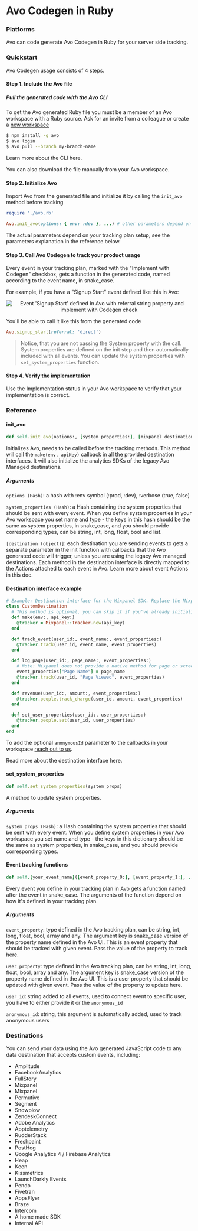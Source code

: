 
# Avo Codegen in Ruby

### Platforms

Avo can code generate Avo Codegen in Ruby for your server side tracking.

### Quickstart

Avo Codegen usage consists of 4 steps.

[//]: # (TODO For future: Here we can add link to the "Type safe code & unit tests" docs section when that's ready, something like:)
[//]: # 'TODO Learn more about how Avo Codegen can help decrease time spent on implementing analytics and increase data reliability in this guide.'

#### Step 1. Include the Avo file

##### Pull the generated code with the Avo CLI

To get the Avo generated Ruby file you must be a member of an Avo workspace with a Ruby source. Ask for an invite from a colleague or create a <a href="https://avo.app/onboarding" target="_blank">new workspace</a>

```bash
$ npm install -g avo
$ avo login
$ avo pull --branch my-branch-name
```

Learn more about <Link passHref href="/implementation/cli">the CLI here</Link>.

You can also <Link passHref href="/explore-tracking-plan/download-or-copy-avo-file-manually">download the file manually</Link> from your Avo workspace.

#### Step 2. Initialize Avo

Import Avo from the generated file and initialize it by calling the `init_avo` method before tracking

```ruby
require './avo.rb'

Avo.init_avo(options: { env: :dev }, ...) # other parameters depend on your tracking plan setup
```

The actual parameters depend on your tracking plan setup, see the parameters explanation in <Link passHref href="/implementation/reference/python#init_avo">the reference below</Link>.

#### Step 3. Call Avo Codegen to track your product usage

Every event in your tracking plan, marked with the "Implement with Codegen" checkbox, gets a function in the generated code, named according to the event name, in snake_case.

[//]: # 'TODO Future: Add link here to the "Implement with Codegen" doc in "Tracking Plan Management"'

For example, if you have a "Signup Start" event defined like this in Avo:

<center style={{ marginBottom: 16 + 'px' }}>
  <img
    style={{ height: 600 + 'px' }}
    src={'/images/signup-start-ui.png'}
    alt="Event 'Signup Start' defined in Avo with referral string property and implement with Codegen check"
  />
</center>

You'll be able to call it like this from the generated code

```ruby
Avo.signup_start(referral: 'direct')
```

> Notice, that you are not passing the System property with the call. System properties are defined on the init step and then automatically included with all events.
> You can update the system properties with `set_system_properties` function.

#### Step 4. Verify the implementation

Use the <Link passHref href="/workspace/tracking-plan/implementation-status">Implementation status</Link> in your Avo workspace to verify that your implementation is correct.

### Reference

#### init_avo

```ruby
def self.init_avo(options:, [system_properties:], [mixpanel_destination:], [segment_destination:], [other_destination:], [logger: nil])
```

Initializes Avo, needs to be called before the tracking methods.
This method will call the `make(env, apiKey)` callback in all the provided <Link passHref href="/implementation/destinations#destination-interface-callback-methods">destination interfaces</Link>. It will also initialize the analytics SDKs of the legacy <Link passHref href="/implementation/destinations#avo-managed-destination-legacy">Avo Managed destinations</Link>.

##### Arguments

`options (Hash)`: a hash with :env symbol (:prod, :dev), :verbose (true, false)

`system_properties (Hash)`: a Hash containing the system properties that should be sent with every event.
When you define system properties in your Avo workspace you set name and type - the keys in this hash should be the same as system properties, in snake_case, and you should provide corresponding types, can be string, int, long, float, bool and list.

`[destination (object)]`: each destination you are sending events to gets a separate parameter in the init function with callbacks that the Avo generated code will trigger, unless you are using the legacy Avo managed destinations. Each method in the destination interface is directly mapped to the Actions attached to each event in Avo. <Link passHref href="/workspace/tracking-plan/events#a-nameactionsa-actions">Learn more about event Actions in this doc</Link>.

#### Destination interface example

```ruby
# Example: Destination interface for the Mixpanel SDK. Replace the Mixpanel implementation with your own tracking SDK methods
class CustomDestination
  # This method is optional, you can skip it if you've already initialized your Analytics SDK
  def make(env:, api_key:)
    @tracker = Mixpanel::Tracker.new(api_key)
  end

  def track_event(user_id:, event_name:, event_properties:)
    @tracker.track(user_id, event_name, event_properties)
  end

  def log_page(user_id:, page_name:, event_properties:)
    # Note: Mixpanel does not provide a native method for page or screen tracking, so we send an event instead. Other SDKs may have a dedicated page tracking method.
    event_properties["Page Name"] = page_name
    @tracker.track(user_id, "Page Viewed", event_properties)
  end

  def revenue(user_id:, amount:, event_properties:)
    @tracker.people.track_charge(user_id, amount, event_properties)
  end

  def set_user_properties(user_id:, user_properties:)
    @tracker.people.set(user_id, user_properties)
  end
end

```

To add the optional `anonymousId` parameter to the callbacks in your workspace [reach out to us](https://www.avo.app/docs/help/troubleshooting).

Read more about the destination interface <Link passHref href="/implementation/destinations">here</Link>.

#### set_system_properties

```ruby
def self.set_system_properties(system_props)
```

A method to update system properties.

##### Arguments

`system_props (Hash)`: a Hash containing the system properties that should be sent with every event.
When you define system properties in your Avo workspace you set name and type - the keys in this dictionary should be the same as system properties, in snake_case, and you should provide corresponding types.

#### Event tracking functions

```ruby
def self.[your_event_name]([event_property_0:], [event_property_1:], ..., [user_property_0:], [user_property_1:], ..., [user_Id:], [anonymous_id:] })
```

Every event you define in your tracking plan in Avo gets a function named after the event in snake_case. The arguments of the function depend on how it's defined in your tracking plan.

##### Arguments

`event_property`: type defined in the Avo tracking plan, can be string, int, long, float, bool, array and any. The argument key is snake_case version of the property name defined in the Avo UI.
This is an event property that should be tracked with given event. Pass the value of the property to track here.

`user_property`: type defined in the Avo tracking plan, can be string, int, long, float, bool, array and any. The argument key is snake_case version of the property name defined in the Avo UI.
This is a user property that should be updated with given event. Pass the value of the property to update here.

`user_id`: string
added to all events, used to connect event to specific user, you have to either provide it or the `anonymous_id`

`anonymous_id`: string, this argument is automatically added, used to track anonymous users

### Destinations

You can send your data using the Avo generated JavaScript code to any data destination that accepts custom events, including:

- Amplitude
- FacebookAnalytics
- FullStory
- Mixpanel
- Mixpanel
- Permutive
- Segment
- Snowplow
- ZendeskConnect
- Adobe Analytics
- Apptelemetry
- RudderStack
- Freshpaint
- PostHog
- Google Analytics 4 / Firebase Analytics
- Heap
- Keen
- Kissmetrics
- LaunchDarkly Events
- Pendo
- Fivetran
- AppsFlyer
- Braze
- Intercom
- A home made SDK
- Internal API
